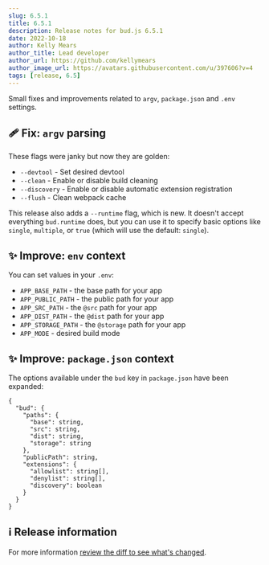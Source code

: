 ```yaml
---
slug: 6.5.1
title: 6.5.1
description: Release notes for bud.js 6.5.1
date: 2022-10-18
author: Kelly Mears
author_title: Lead developer
author_url: https://github.com/kellymears
author_image_url: https://avatars.githubusercontent.com/u/397606?v=4
tags: [release, 6.5]
---
```


Small fixes and improvements related to `argv`, `package.json` and `.env` settings.

<!--truncate-->

## 🩹 Fix: `argv` parsing

These flags were janky but now they are golden:

- `--devtool` - Set desired devtool
- `--clean` - Enable or disable build cleaning
- `--discovery` - Enable or disable automatic extension registration
- `--flush` - Clean webpack cache

This release also adds a `--runtime` flag, which is new. It doesn't accept everything `bud.runtime` does, but you can use it to specify basic options like `single`, `multiple`, or `true` (which will use the default: `single`).

## ✨ Improve: `env` context

You can set values in your `.env`:

- `APP_BASE_PATH` - the base path for your app
- `APP_PUBLIC_PATH` - the public path for your app
- `APP_SRC_PATH` - the `@src` path for your app
- `APP_DIST_PATH` - the `@dist` path for your app
- `APP_STORAGE_PATH` - the `@storage` path for your app
- `APP_MODE` - desired build mode

## ✨ Improve: `package.json` context

The options available under the `bud` key in `package.json` have been expanded:

```json5
{
  "bud": {
    "paths": {
      "base": string,
      "src": string,
      "dist": string,
      "storage": string
    },
    "publicPath": string,
    "extensions": {
      "allowlist": string[],
      "denylist": string[],
      "discovery": boolean
    }
  }
}
```

## ℹ️ Release information

For more information [review the diff to see what's changed](https://github.com/roots/bud/compare/v6.5.0...v6.5.1).
